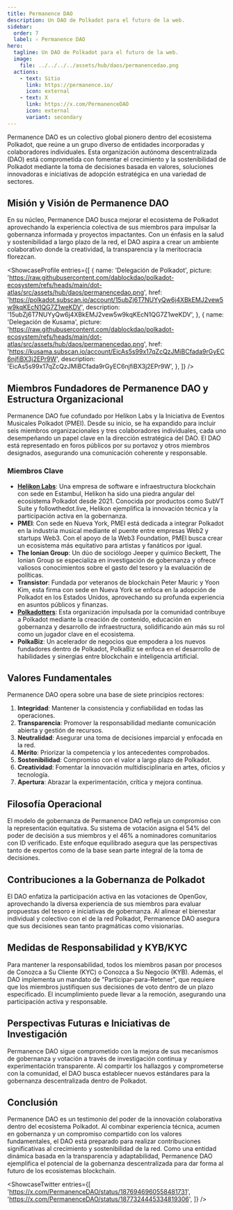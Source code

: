 ```yaml
---
title: Permanence DAO
description: Un DAO de Polkadot para el futuro de la web.
sidebar:
  order: 7
  label: ✧ Permanence DAO
hero:
  tagline: Un DAO de Polkadot para el futuro de la web.
  image: 
    file: ../../../../assets/hub/daos/permanencedao.png
  actions:
    - text: Sitio
      link: https://permanence.io/
      icon: external
    - text: X
      link: https://x.com/PermanenceDAO
      icon: external
      variant: secondary
---
```



Permanence DAO es un colectivo global pionero dentro del ecosistema Polkadot, que reúne a un grupo diverso de entidades incorporadas y colaboradores individuales. Esta organización autónoma descentralizada (DAO) está comprometida con fomentar el crecimiento y la sostenibilidad de Polkadot mediante la toma de decisiones basada en valores, soluciones innovadoras e iniciativas de adopción estratégica en una variedad de sectores.

## Misión y Visión de Permanence DAO
En su núcleo, Permanence DAO busca mejorar el ecosistema de Polkadot aprovechando la experiencia colectiva de sus miembros para impulsar la gobernanza informada y proyectos impactantes. Con un énfasis en la salud y sostenibilidad a largo plazo de la red, el DAO aspira a crear un ambiente colaborativo donde la creatividad, la transparencia y la meritocracia florezcan.

<ShowcaseProfile
  entries={[
    {
      name: 'Delegación de Polkadot',
      picture: 'https://raw.githubusercontent.com/dablockdao/polkadot-ecosystem/refs/heads/main/dot-atlas/src/assets/hub/daos/permanencedao.png',
      href: 'https://polkadot.subscan.io/account/15ubZj6T7NUYyQw6j4XBkEMJ2vew5w9kqKEcN1QG7Z1weKDV',
      description: '15ubZj6T7NUYyQw6j4XBkEMJ2vew5w9kqKEcN1QG7Z1weKDV',
     },
    {
      name: 'Delegación de Kusama',
      picture: 'https://raw.githubusercontent.com/dablockdao/polkadot-ecosystem/refs/heads/main/dot-atlas/src/assets/hub/daos/permanencedao.png',
      href: 'https://kusama.subscan.io/account/EicAs5s99x17qZcQzJMiBCfada9rGyEC6njfiBX3j2EPr9W',
      description: 'EicAs5s99x17qZcQzJMiBCfada9rGyEC6njfiBX3j2EPr9W',
    },
  ]}
/>

## Miembros Fundadores de Permanence DAO y Estructura Organizacional
Permanence DAO fue cofundado por Helikon Labs y la Iniciativa de Eventos Musicales Polkadot (PMEI). Desde su inicio, se ha expandido para incluir seis miembros organizacionales y tres colaboradores individuales, cada uno desempeñando un papel clave en la dirección estratégica del DAO. El DAO está representado en foros públicos por su portavoz y otros miembros designados, asegurando una comunicación coherente y responsable.

### Miembros Clave
- **[Helikon Labs](/club/orgs/infrastructure/helikon-labs/)**: Una empresa de software e infraestructura blockchain con sede en Estambul, Helikon ha sido una piedra angular del ecosistema Polkadot desde 2021. Conocida por productos como SubVT Suite y followthedot.live, Helikon ejemplifica la innovación técnica y la participación activa en la gobernanza.
- **PMEI**: Con sede en Nueva York, PMEI está dedicada a integrar Polkadot en la industria musical mediante el puente entre empresas Web2 y startups Web3. Con el apoyo de la Web3 Foundation, PMEI busca crear un ecosistema más equitativo para artistas y fanáticos por igual.
- **The Ionian Group**: Un dúo de sociólogo Jeeper y químico Beckett, The Ionian Group se especializa en investigación de gobernanza y ofrece valiosos conocimientos sobre el gasto del tesoro y la evaluación de políticas.
- **Transistor**: Fundada por veteranos de blockchain Peter Mauric y Yoon Kim, esta firma con sede en Nueva York se enfoca en la adopción de Polkadot en los Estados Unidos, aprovechando su profunda experiencia en asuntos públicos y finanzas.
- **[Polkadotters](/club/orgs/marcoms/polkadotters/)**: Esta organización impulsada por la comunidad contribuye a Polkadot mediante la creación de contenido, educación en gobernanza y desarrollo de infraestructura, solidificando aún más su rol como un jugador clave en el ecosistema.
- **PolkaBiz**: Un acelerador de negocios que empodera a los nuevos fundadores dentro de Polkadot, PolkaBiz se enfoca en el desarrollo de habilidades y sinergias entre blockchain e inteligencia artificial.

## Valores Fundamentales
Permanence DAO opera sobre una base de siete principios rectores:
1. **Integridad**: Mantener la consistencia y confiabilidad en todas las operaciones.
2. **Transparencia**: Promover la responsabilidad mediante comunicación abierta y gestión de recursos.
3. **Neutralidad**: Asegurar una toma de decisiones imparcial y enfocada en la red.
4. **Mérito**: Priorizar la competencia y los antecedentes comprobados.
5. **Sostenibilidad**: Compromiso con el valor a largo plazo de Polkadot.
6. **Creatividad**: Fomentar la innovación multidisciplinaria en artes, oficios y tecnología.
7. **Apertura**: Abrazar la experimentación, crítica y mejora continua.

## Filosofía Operacional
El modelo de gobernanza de Permanence DAO refleja un compromiso con la representación equitativa. Su sistema de votación asigna el 54% del poder de decisión a sus miembros y el 46% a nominadores comunitarios con ID verificado. Este enfoque equilibrado asegura que las perspectivas tanto de expertos como de la base sean parte integral de la toma de decisiones.

## Contribuciones a la Gobernanza de Polkadot
El DAO enfatiza la participación activa en las votaciones de OpenGov, aprovechando la diversa experiencia de sus miembros para evaluar propuestas del tesoro e iniciativas de gobernanza. Al alinear el bienestar individual y colectivo con el de la red Polkadot, Permanence DAO asegura que sus decisiones sean tanto pragmáticas como visionarias.

## Medidas de Responsabilidad y KYB/KYC
Para mantener la responsabilidad, todos los miembros pasan por procesos de Conozca a Su Cliente (KYC) o Conozca a Su Negocio (KYB). Además, el DAO implementa un mandato de "Participar-para-Retener", que requiere que los miembros justifiquen sus decisiones de voto dentro de un plazo especificado. El incumplimiento puede llevar a la remoción, asegurando una participación activa y responsable.

## Perspectivas Futuras e Iniciativas de Investigación
Permanence DAO sigue comprometido con la mejora de sus mecanismos de gobernanza y votación a través de investigación continua y experimentación transparente. Al compartir los hallazgos y comprometerse con la comunidad, el DAO busca establecer nuevos estándares para la gobernanza descentralizada dentro de Polkadot.

## Conclusión
Permanence DAO es un testimonio del poder de la innovación colaborativa dentro del ecosistema Polkadot. Al combinar experiencia técnica, acumen en gobernanza y un compromiso compartido con los valores fundamentales, el DAO está preparado para realizar contribuciones significativas al crecimiento y sostenibilidad de la red. Como una entidad dinámica basada en la transparencia y adaptabilidad, Permanence DAO ejemplifica el potencial de la gobernanza descentralizada para dar forma al futuro de los ecosistemas blockchain.

<ShowcaseTwitter
  entries={[
    'https://x.com/PermanenceDAO/status/1876946960558481731',
    'https://x.com/PermanenceDAO/status/1877324445334819306',
  ]}
/>

 <script async src="https://platform.twitter.com/widgets.js" charset="utf-8"></script>
